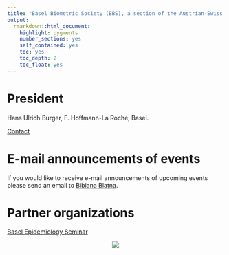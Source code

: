 ```yaml
---
title: "Basel Biometric Society (BBS), a section of the Austrian-Swiss region of the international biometric society (ROeS)"
output: 
  rmarkdown::html_document:
    highlight: pygments
    number_sections: yes
    self_contained: yes
    toc: yes
    toc_depth: 2
    toc_float: yes
---
```


# President

Hans Ulrich Burger, F. Hoffmann-La Roche, Basel.

[Contact](mailto:info@bbsbasel.ch)

# E-mail announcements of events
 
If you would like to receive e-mail announcements of upcoming events please send an email to [Bibiana Blatna](mailto:bibiana.blatna@novartis.com).

# Partner organizations

[Basel Epidemiology Seminar](https://baselepiseminar.github.io/home/index.html)

<center>![](bbs_logo.gif)</center>

